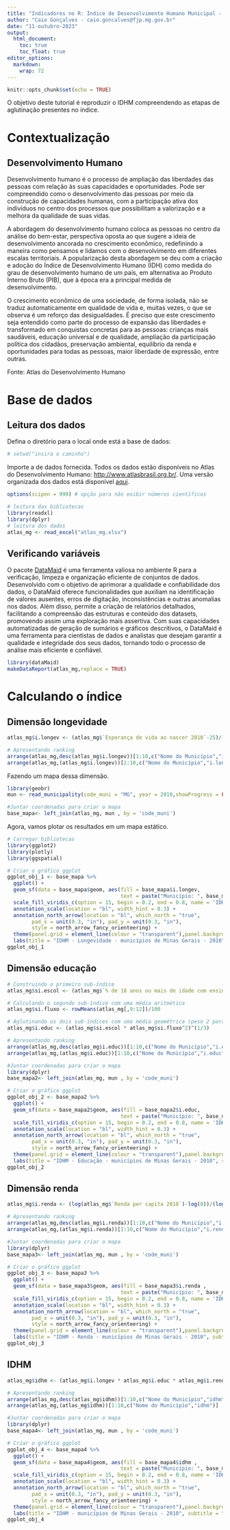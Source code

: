 ```yaml
---
title: "Indicadores no R: Índice de Desenvolvimento Humano Municipal - IDHM"
author: "Caio Gonçalves - caio.goncalves@fjp.mg.gov.br"
date: "11-outubro-2023"
output:
  html_document: 
    toc: true
    toc_float: true
editor_options: 
  markdown: 
    wrap: 72
---
```


```r
knitr::opts_chunk$set(echo = TRUE)
```

O objetivo deste tutorial é reproduzir o IDHM compreendendo as etapas de
aglutinação presentes no índice.

# Contextualização

## Desenvolvimento Humano

Desenvolvimento humano é o processo de ampliação das liberdades das
pessoas com relação às suas capacidades e oportunidades. Pode ser
compreendido como o desenvolvimento das pessoas por meio da construção
de capacidades humanas, com a participação ativa dos indivíduos no
centro dos processos que possibilitam a valorização e a melhora da
qualidade de suas vidas.

A abordagem do desenvolvimento humano coloca as pessoas no centro da
análise do bem-estar, perspectiva oposta ao que sugere a ideia de
desenvolvimento ancorada no crescimento econômico, redefinindo a maneira
como pensamos e lidamos com o desenvolvimento em diferentes escalas
territoriais. A popularização desta abordagem se deu com a criação e
adoção do Índice de Desenvolvimento Humano (IDH) como medida do grau de
desenvolvimento humano de um país, em alternativa ao Produto Interno
Bruto (PIB), que à época era a principal medida de desenvolvimento.

O crescimento econômico de uma sociedade, de forma isolada, não se
traduz automaticamente em qualidade de vida e, muitas vezes, o que se
observa é um reforço das desigualdades. É preciso que este crescimento
seja entendido como parte do processo de expansão das liberdades e
transformado em conquistas concretas para as pessoas: crianças mais
saudáveis, educação universal e de qualidade, ampliação da participação
política dos cidadãos, preservação ambiental, equilíbrio da renda e
oportunidades para todas as pessoas, maior liberdade de expressão, entre
outras.

Fonte: Atlas do Desenvolvimento Humano

# Base de dados

## Leitura dos dados

Defina o diretório para o local onde está a base de dados:

```r
# setwd("insira o caminho")
```

Importe a de dados fornecida. Todos os dados estão disponíveis no Atlas
do Desenvolvimento Humano: <http://www.atlasbrasil.org.br/>. Uma versão
organizada dos dados está disponível
[aqui](https://github.com/ccsgonc/mqagp/blob/main/atlas_mg.xlsx).

```r
options(scipen = 999) # opção para não exibir números científicos

# leitura das bibliotecas
library(readxl)
library(dplyr)
# leitura dos dados
atlas_mg <- read_excel("atlas_mg.xlsx")
```

## Verificando variáveis

O pacote
[DataMaid](https://cran.r-project.org/web/packages/dataMaid/index.html)
é uma ferramenta valiosa no ambiente R para a verificação, limpeza e
organização eficiente de conjuntos de dados. Desenvolvido com o objetivo
de aprimorar a qualidade e confiabilidade dos dados, o DataMaid oferece
funcionalidades que auxiliam na identificação de valores ausentes, erros
de digitação, inconsistências e outras anomalias nos dados. Além disso,
permite a criação de relatórios detalhados, facilitando a compreensão
das estruturas e conteúdo dos datasets, promovendo assim uma exploração
mais assertiva. Com suas capacidades automatizadas de geração de
sumários e gráficos descritivos, o DataMaid é uma ferramenta para
cientistas de dados e analistas que desejam garantir a qualidade e
integridade dos seus dados, tornando todo o processo de análise mais
eficiente e confiável.

```r
library(dataMaid)
makeDataReport(atlas_mg,replace = TRUE)
```

# Calculando o índice

## Dimensão longevidade

```r
atlas_mg$i.longev <- (atlas_mg$`Esperança de vida ao nascer 2010`-25)/(85-25)

# Apresentando ranking
arrange(atlas_mg,desc(atlas_mg$i.longev))[1:10,c("Nome do Município","i.longev")]
arrange(atlas_mg,(atlas_mg$i.longev))[1:10,c("Nome do Município","i.longev")]
```

Fazendo um mapa dessa dimensão.

```r
library(geobr)  
mun <- read_municipality(code_muni = "MG", year = 2010,showProgress = FALSE)  

#Juntar coordenadas para criar o mapa 
base_mapa<- left_join(atlas_mg, mun , by = 'code_muni')
```

Agora, vamos plotar os resultados em um mapa estático.

```r
# Carregar bibliotecas 
library(ggplot2) 
library(plotly)  
library(ggspatial)

# Criar o gráfico ggplot   
ggplot_obj_1 <- base_mapa %>% 
  ggplot() +   
  geom_sf(data = base_mapa$geom, aes(fill = base_mapa$i.longev, 
                                     text = paste("Município: ", base_mapa$nome_mun, "<br>IDHM Longevidade: ", base_mapa$i.longev))) +   
  scale_fill_viridis_c(option = 15, begin = 0.2, end = 0.8, name = 'IDHM Longevidade', direction = -1) +
  annotation_scale(location = "bl", width_hint = 0.3) + 
  annotation_north_arrow(location = "bl", which_north = "true", 
        pad_x = unit(0.3, "in"), pad_y = unit(0.3, "in"),
        style = north_arrow_fancy_orienteering) +
  theme(panel.grid = element_line(colour = "transparent"),panel.background =  element_blank(),axis.text = element_blank(),axis.ticks = element_blank()) +   
  labs(title = "IDHM - Longevidade - municípios de Minas Gerais - 2010", subtitle = "",caption = 'Fonte: FJP/IPEA/PNUD. Elaboração própria', size = 8)  
ggplot_obj_1
```

## Dimensão educação

```r
# Construindo o primeiro sub-índice
atlas_mg$si.escol <- (atlas_mg$`% de 18 anos ou mais de idade com ensino fundamental completo 2010`-0)/(100-0)

# Calculando o segundo sub-índice com uma média aritmética
atlas_mg$si.fluxo <- rowMeans(atlas_mg[,9:12])/100

# Aglutinando os dois sub-índices com uma média geométrica (peso 2 para o indicador de fluxo 1 para o de escolaridade)
atlas_mg$i.educ <- (atlas_mg$si.escol * atlas_mg$si.fluxo^2)^(1/3)

# Apresentando ranking
arrange(atlas_mg,desc(atlas_mg$i.educ))[1:10,c("Nome do Município","i.educ")]
arrange(atlas_mg,(atlas_mg$i.educ))[1:10,c("Nome do Município","i.educ")]

#Juntar coordenadas para criar o mapa 
library(dplyr)
base_mapa2<- left_join(atlas_mg, mun , by = 'code_muni')

# Criar o gráfico ggplot   
ggplot_obj_2 <- base_mapa2 %>% 
  ggplot() +   
  geom_sf(data = base_mapa2$geom, aes(fill = base_mapa2$i.educ, 
                                     text = paste("Município: ", base_mapa2$nome_mun, "<br>IDHM Educação: ", base_mapa2$i.educ))) +   
  scale_fill_viridis_c(option = 15, begin = 0.2, end = 0.8, name = 'IDHM Educação', direction = -1) +
  annotation_scale(location = "bl", width_hint = 0.3) + 
  annotation_north_arrow(location = "bl", which_north = "true", 
        pad_x = unit(0.3, "in"), pad_y = unit(0.3, "in"),
        style = north_arrow_fancy_orienteering) +
  theme(panel.grid = element_line(colour = "transparent"),panel.background =  element_blank(),axis.text = element_blank(),axis.ticks = element_blank()) +   
  labs(title = "IDHM - Educação - municípios de Minas Gerais - 2010", subtitle = "",caption = 'Fonte: FJP/IPEA/PNUD. Elaboração própria', size = 8)  
ggplot_obj_2

```

## Dimensão renda

```r
atlas_mg$i.renda <- (log(atlas_mg$`Renda per capita 2010`)-log(8))/(log(4033)-(log(8))) # usa o logaritmo!!!

# Apresentando ranking
arrange(atlas_mg,desc(atlas_mg$i.renda))[1:10,c("Nome do Município","i.renda")]
arrange(atlas_mg,(atlas_mg$i.renda))[1:10,c("Nome do Município","i.renda")]

#Juntar coordenadas para criar o mapa 
library(dplyr)
base_mapa3<- left_join(atlas_mg, mun , by = 'code_muni')

# Criar o gráfico ggplot   
ggplot_obj_3 <- base_mapa3 %>% 
  ggplot() +   
  geom_sf(data = base_mapa3$geom, aes(fill = base_mapa3$i.renda , 
                                     text = paste("Município: ", base_mapa3$nome_mun, "<br>IDHM Renda: ", base_mapa3$i.renda ))) +   
  scale_fill_viridis_c(option = 15, begin = 0.2, end = 0.8, name = 'IDHM Renda', direction = -1) +
  annotation_scale(location = "bl", width_hint = 0.3) + 
  annotation_north_arrow(location = "bl", which_north = "true", 
        pad_x = unit(0.3, "in"), pad_y = unit(0.3, "in"),
        style = north_arrow_fancy_orienteering) +
  theme(panel.grid = element_line(colour = "transparent"),panel.background =  element_blank(),axis.text = element_blank(),axis.ticks = element_blank()) +   
  labs(title = "IDHM - Renda - municípios de Minas Gerais - 2010", subtitle = "",caption = 'Fonte: FJP/IPEA/PNUD. Elaboração própria', size = 8)  
ggplot_obj_3

```

## IDHM

```r
atlas_mg$idhm <- (atlas_mg$i.longev * atlas_mg$i.educ * atlas_mg$i.renda)^(1/3)

# Apresentando ranking
arrange(atlas_mg,desc(atlas_mg$idhm))[1:10,c("Nome do Município","idhm")]
arrange(atlas_mg,(atlas_mg$idhm))[1:10,c("Nome do Município","idhm")]

#Juntar coordenadas para criar o mapa 
library(dplyr)
base_mapa4<- left_join(atlas_mg, mun , by = 'code_muni')

# Criar o gráfico ggplot   
ggplot_obj_4 <- base_mapa4 %>% 
  ggplot() +   
  geom_sf(data = base_mapa4$geom, aes(fill = base_mapa4$idhm , 
                                     text = paste("Município: ", base_mapa4$nome_mun, "<br>IDHM: ", base_mapa4$idhm ))) +   
  scale_fill_viridis_c(option = 15, begin = 0.2, end = 0.8, name = 'IDHM', direction = -1) +
  annotation_scale(location = "bl", width_hint = 0.3) + 
  annotation_north_arrow(location = "bl", which_north = "true", 
        pad_x = unit(0.3, "in"), pad_y = unit(0.3, "in"),
        style = north_arrow_fancy_orienteering) +
  theme(panel.grid = element_line(colour = "transparent"),panel.background =  element_blank(),axis.text = element_blank(),axis.ticks = element_blank()) +   
  labs(title = "IDHM - municípios de Minas Gerais - 2010", subtitle = "",caption = 'Fonte: FJP/IPEA/PNUD. Elaboração própria', size = 8)  
ggplot_obj_4



```
